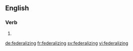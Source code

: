 ==English==

===Verb===
{{head|en|present participle}}

# {{present participle of|federalize|lang=en}}

[[de:federalizing]]
[[fr:federalizing]]
[[sv:federalizing]]
[[vi:federalizing]]